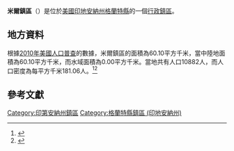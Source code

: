 {{noteTA
|G1=USState
|G2=地名
|G3=Unit
}}
{{Infobox settlement
|official_name            = 米爾鎮區
|native_name = Mill Township
|settlement_type          = [[行政鎮區|行政鎮區]]
|image_skyline            = 
|imagesize                = 
|image_map                = Map highlighting Mill Township, Grant County, Indiana.svg
|mapsize                  = 250px
|pushpin_map  =USA Indiana
|pushpin_label = 米爾鎮區
|pushpin_label_position   = top
|pushpin_map_caption      = 米爾鎮區在印地安納州的位置
|subdivision_type         = [[世界政區索引|國家]]
|subdivision_type1        = [[美国州份|州份]]
|subdivision_type2        = [[印地安納州行政区划|縣]]
|subdivision_name         = [[美国|美国]]
|subdivision_name1        = [[印地安納州|印地安納州]]
|subdivision_name2        = [[格蘭特縣_(印地安納州)|格蘭特縣]]
|elevation_ft             = 850
|elevation_m              = 259
|timezone                 = [[北美东部時區|北美东部時區]]
|area_total_km2           = 60.10
|area_land_km2            = 60.10
|area_water_km2           = 0.00
|area_total_sq_mi         = 
|area_land_sq_mi          = 
|area_water_sq_mi         = 
|population_as_of         = [[2010年美國人口普查|2010]]
|population_footnotes     = 
|population_total         = 10882
|population_density_km2   = auto
|population_density_sq_mi = auto
|utc_offset               = -5
|coordinates              = {{coord|40|28|53|N|85|37|05|W|type:city_region:US-AL_source:GNS-enwiki|display=inline,title}}
| coor_pinpoint           = 
| coordinates_footnotes   = 
|timezone_DST             = EDT
|utc_offset_DST           = -4
|postal_code_type         = [[美國郵區編號|郵區編號]]
|postal_code              = 
|area_code                = {{link-en|电话区号765|Area code 765|765}}
|blank_name = [[地名信息系统|GNIS ID]]
|blank_info = 453626
}}
'''米爾鎮區'''（{{lang-en|Mill Township}}）是位於[[美國|美國]][[印地安納州|印地安納州]][[格蘭特縣_(印地安納州)|格蘭特縣]]的一個[[行政鎮區|行政鎮區]]。

== 地方資料 ==
根據[[2010年美國人口普查|2010年美國人口普查]]的數據，米爾鎮區的面積為60.10平方千米，當中陸地面積為60.10平方千米，而水域面積為0.00平方千米。當地共有人口10882人，而人口密度為每平方千米181.06人。<ref name="GR8">{{cite web|url=http://factfinder2.census.gov|publisher=[[美国人口调查局|美国人口调查局]]|accessdate=2011-05-14|title=American FactFinder|archive-date=2013-09-11|archive-url=https://web.archive.org/web/20130911234518/http://factfinder2.census.gov/|dead-url=no}}</ref><ref>{{cite web|url=https://www.citypopulation.de/en/usa/illinois/admin/|title=USA: Illinois (Counties and Townships) - City Population|accessdate=2020-07-17|archive-date=2020-04-22|archive-url=https://web.archive.org/web/20200422090607/https://www.citypopulation.de/en/usa/illinois/admin/|dead-url=no}}</ref>

== 參考文獻 ==
{{reflist}}

{{格蘭特縣 (印地安納州)}}

{{DEFAULTSORT:Mill Township}}
[[Category:印第安納州鎮區|Category:印第安納州鎮區]]
[[Category:格蘭特縣鎮區_(印地安納州)|Category:格蘭特縣鎮區 (印地安納州)]]

{{Indiana-geo-stub}}